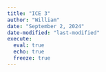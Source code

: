 ```yaml
---
title: "ICE 3"
author: "William"
date: "September 2, 2024"
date-modified: "last-modified"
execute: 
  eval: true
  echo: true
  freeze: true
---
```

